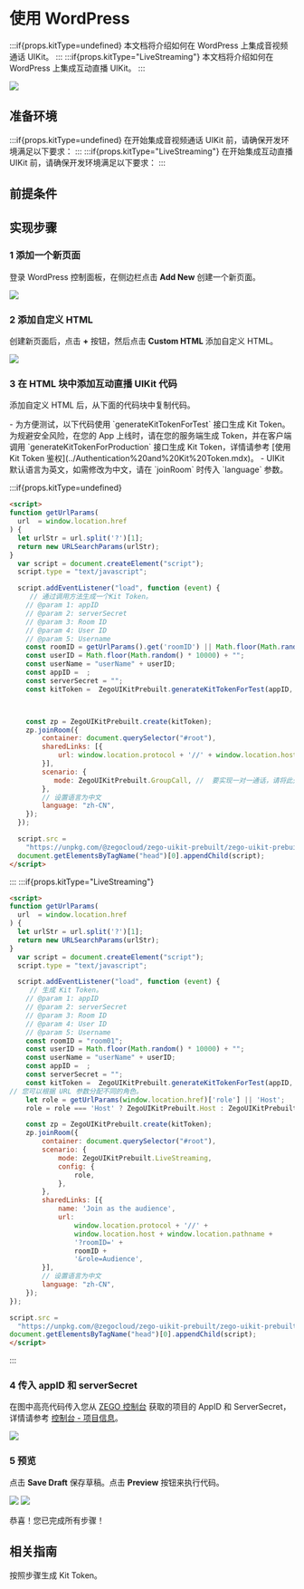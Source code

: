 
# 使用 WordPress

:::if{props.kitType=undefined}
本文档将介绍如何在 WordPress 上集成音视频通话 UIKit。
:::
:::if{props.kitType="LiveStreaming"}
本文档将介绍如何在 WordPress 上集成互动直播 UIKit。
:::

<Frame width="512" height="auto" caption="">
  <img src="https://doc-media.zego.im/sdk-doc/Pics/Prebuilt_Web/wordpress_call_effect.png" />
</Frame>

## 准备环境

:::if{props.kitType=undefined}
在开始集成音视频通话 UIKit 前，请确保开发环境满足以下要求：
:::
:::if{props.kitType="LiveStreaming"}
在开始集成互动直播 UIKit 前，请确保开发环境满足以下要求：
:::

<WebEnvRequirement/>

## 前提条件

<CreateAccountAndServices/>

## 实现步骤

### 1 添加一个新页面

登录 WordPress 控制面板，在侧边栏点击 **Add New** 创建一个新页面。

<Frame width="512" height="auto" caption="">
  <img src="https://doc-media.zego.im/sdk-doc/Pics/Prebuilt_Web/wodpress_dashboard.png" />
</Frame>

### 2 添加自定义 HTML

创建新页面后，点击 **+** 按钮，然后点击 **Custom HTML** 添加自定义 HTML。

<Frame width="512" height="auto" caption=""><img src="https://doc-media.zego.im/sdk-doc/Pics/CallKit/wordpress_add_html_new.png" /></Frame>

### 3 在 HTML 块中添加互动直播 UIKit 代码

添加自定义 HTML 后，从下面的代码块中复制代码。

<Note title="说明">
- 为方便测试，以下代码使用 `generateKitTokenForTest` 接口生成 Kit Token。为规避安全风险，在您的 App 上线时，请在您的服务端生成 Token，并在客户端调用 `generateKitTokenForProduction` 接口生成 Kit Token，详情请参考 [使用 Kit Token 鉴权](../Authentication%20and%20Kit%20Token.mdx)。
- UIKit 默认语言为英文，如需修改为中文，请在 `joinRoom` 时传入 `language` 参数。
</Note>

:::if{props.kitType=undefined}
```html
<script>
function getUrlParams(
  url  = window.location.href
) {
  let urlStr = url.split('?')[1];
  return new URLSearchParams(urlStr);
}
  var script = document.createElement("script");
  script.type = "text/javascript";

  script.addEventListener("load", function (event) {
     // 通过调用方法生成一个Kit Token。
    // @param 1: appID
    // @param 2: serverSecret
    // @param 3: Room ID
    // @param 4: User ID
    // @param 5: Username
    const roomID = getUrlParams().get('roomID') || Math.floor(Math.random() * 10000) + "";
    const userID = Math.floor(Math.random() * 10000) + "";
    const userName = "userName" + userID;
    const appID =  ;
    const serverSecret = "";
    const kitToken =  ZegoUIKitPrebuilt.generateKitTokenForTest(appID, serverSecret, roomID, userID, userName);



    const zp = ZegoUIKitPrebuilt.create(kitToken);
    zp.joinRoom({
        container: document.querySelector("#root"),
        sharedLinks: [{
            url: window.location.protocol + '//' + window.location.host + window.location.pathname + '?roomID=' + roomID,
        }],
        scenario: {
           mode: ZegoUIKitPrebuilt.GroupCall, //  要实现一对一通话，请将此处的参数修改为[ZegoUIKitPrebuilt.OneONoneCall]。
        },
        // 设置语言为中文
        language: "zh-CN",
    });
  });

  script.src =
    "https://unpkg.com/@zegocloud/zego-uikit-prebuilt/zego-uikit-prebuilt.js";
  document.getElementsByTagName("head")[0].appendChild(script);
</script>
```
:::
:::if{props.kitType="LiveStreaming"}
```html
<script>
function getUrlParams(
  url  = window.location.href
) {
  let urlStr = url.split('?')[1];
  return new URLSearchParams(urlStr);
}
  var script = document.createElement("script");
  script.type = "text/javascript";

  script.addEventListener("load", function (event) {
     // 生成 Kit Token。
    // @param 1: appID
    // @param 2: serverSecret
    // @param 3: Room ID
    // @param 4: User ID
    // @param 5: Username
    const roomID = "room01";
    const userID = Math.floor(Math.random() * 10000) + "";
    const userName = "userName" + userID;
    const appID =  ;
    const serverSecret = "";
    const kitToken =  ZegoUIKitPrebuilt.generateKitTokenForTest(appID, serverSecret, roomID, userID, userName);
// 您可以根据 URL 参数分配不同的角色。
    let role = getUrlParams(window.location.href)['role'] || 'Host';
    role = role === 'Host' ? ZegoUIKitPrebuilt.Host : ZegoUIKitPrebuilt.Audience;

    const zp = ZegoUIKitPrebuilt.create(kitToken);
    zp.joinRoom({
        container: document.querySelector("#root"),
        scenario: {
            mode: ZegoUIKitPrebuilt.LiveStreaming,
            config: {
                role,
            },
        },
        sharedLinks: [{
            name: 'Join as the audience',
            url:
                window.location.protocol + '//' +
                window.location.host + window.location.pathname +
                '?roomID=' +
                roomID +
                '&role=Audience',
        }],
        // 设置语言为中文
        language: "zh-CN",
    });
});

script.src =
  "https://unpkg.com/@zegocloud/zego-uikit-prebuilt/zego-uikit-prebuilt.js";
document.getElementsByTagName("head")[0].appendChild(script);
</script>
```
:::


### 4 传入 appID 和 serverSecret

在图中高亮代码传入您从 [ZEGO 控制台](https://console.zego.im) 获取的项目的 AppID 和 ServerSecret，详情请参考 [控制台 - 项目信息](https://doc-zh.zego.im/article/12107)。

<Frame width="512" height="auto" caption="">
  <img src="https://doc-media.zego.im/sdk-doc/Pics/Prebuilt_Web/wordpress_code_call_appID.png" />
</Frame>

### 5 预览

点击 **Save Draft** 保存草稿。点击 **Preview** 按钮来执行代码。

<Frame width="512" height="auto" caption="">
  <img src="https://doc-media.zego.im/sdk-doc/Pics/Prebuilt_Web/wordpress_call_preview.png" />
</Frame>
<Frame width="512" height="auto" caption=""><img src="https://doc-media.zego.im/sdk-doc/Pics/CallKit/wordpress_call_preview_new.png" /></Frame>

恭喜！您已完成所有步骤！

## 相关指南

<CardGroup cols={2}>
<Card title="认证和 Kit Token" href="../Authentication%20and%20Kit%20Token.mdx">
  按照步骤生成 Kit Token。
</Card>
</CardGroup>
